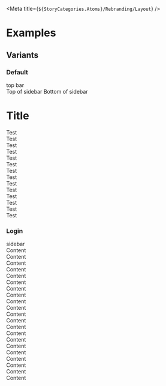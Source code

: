 
<Meta title={`${StoryCategories.Atoms}/Rebranding/Layout`} />

<LayoutDocs />

# Examples

## Variants

### Default

<Canvas>
	<div class='h-screen p-4'>
		<p-layout class='bg-mystic'>
			<div
				slot='topbar'
				class='h-10 bg-indigo/20'
			>
				top bar
			</div>
			<div
				slot='sidebar'
				class='flex w-full flex-col justify-between bg-positive/20'
			>
				<span>Top of sidebar</span>
				<span>Bottom of sidebar</span>
			</div>
			<div
				slot='content'
				class='flex h-full flex-col gap-6 bg-unbiased/20'
			>
				<h1 class='text-3xl text-storm'>Title</h1>
				<div class='flex gap-4'>
					<div class='h-24 w-full rounded bg-white'></div>
					<div class='h-24 w-full rounded bg-white'></div>
				</div>
				<div class='w-full flex-1 rounded bg-white'>
					Test <br />
					Test <br />
					Test <br />
					Test <br />
					Test <br />
					Test <br />
					Test <br />
					Test <br />
					Test <br />
					Test <br />
					Test <br />
					Test <br />
					Test <br />
					Test <br />
				</div>
			</div>
		</p-layout>
	</div>
</Canvas>

### Login

<Canvas>
	<div class='h-screen p-4'>
		<p-layout
			variant='login'
			class='bg-mystic'
		>
			<div
				slot='sidebar'
				class='relative w-full overflow-hidden rounded-lg bg-positive/20 p-18'
			>
				sidebar
			</div>
			<div
				slot='content'
				class='bg-unbiased/20'
			>
				Content <br />
				Content <br />
				Content <br />
				Content <br />
				Content <br />
				Content <br />
				Content <br />
				Content <br />
				Content <br />
				Content <br />
				Content <br />
				Content <br />
				Content <br />
				Content <br />
				Content <br />
				Content <br />
				Content <br />
				Content <br />
				Content <br />
				Content <br />
				Content <br />
			</div>
		</p-layout>
	</div>
</Canvas>
